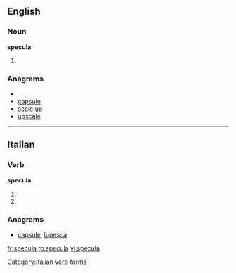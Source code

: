 ==English==
===Noun===
'''specula'''

# {{plural of|[[speculum]]}}

===Anagrams===
* {{alphagram|acelpsu}}
* [[capsule#English|capsule]]
* [[scale up#English|scale up]]
* [[upscale#English|upscale]]

----
==Italian==

===Verb===
'''specula'''

# {{form of|[[third-person|Third-person]] [[singular]] [[present tense]]|speculare|lang=Italian}}
# {{form of|[[second-person|Second-person]] singular [[imperative]]|speculare|lang=Italian}}

===Anagrams===
* [[capsule#Italian|capsule]], [[lupesca#Italian|lupesca]]

[[Category:Italian verb forms]]

[[fr:specula]]
[[ro:specula]]
[[vi:specula]]